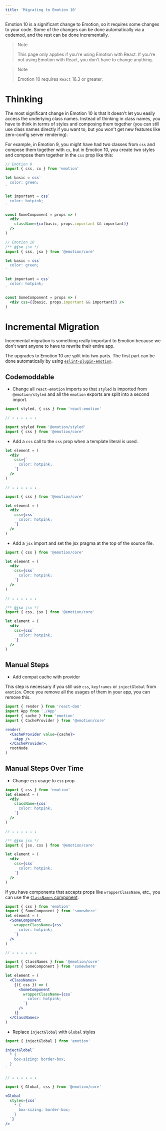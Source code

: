 ```yaml
---
title: 'Migrating to Emotion 10'
---
```


Emotion 10 is a significant change to Emotion, so it requires some changes to your code. Some of the changes can be done automatically via a codemod, and the rest can be done incrementally.

> Note
>
> This page only applies if you're using Emotion with React. If you're not using Emotion with React, you don't have to change anything.

> Note
>
> Emotion 10 requires `React` 16.3 or greater.

# Thinking

The most significant change in Emotion 10 is that it doesn't let you easily access the underlying class names. Instead of thinking in class names, you have to think in terms of styles and composing them together (you can still use class names directly if you want to, but you won't get new features like zero-config server rendering).

For example, in Emotion 9, you might have had two classes from `css` and compose them together with `cx`, but in Emotion 10, you create two styles and compose them together in the `css` prop like this:

```jsx
// Emotion 9
import { css, cx } from 'emotion'

let basic = css`
  color: green;
`

let important = css`
  color: hotpink;
`

const SomeComponent = props => (
  <div
    className={cx(basic, props.important && important)}
  />
)
```

```jsx
// Emotion 10
/** @jsx jsx */
import { css, jsx } from '@emotion/core'

let basic = css`
  color: green;
`

let important = css`
  color: hotpink;
`

const SomeComponent = props => (
  <div css={[basic, props.important && important]} />
)
```

# Incremental Migration

Incremental migration is something really important to Emotion because we don't want anyone to have to rewrite their entire app.

The upgrades to Emotion 10 are split into two parts. The first part can be done automatically by using [`eslint-plugin-emotion`](./eslint-plugin-emotion#emotion-10-codemods).

## Codemoddable

- Change all `react-emotion` imports so that `styled` is imported from `@emotion/styled` and all the `emotion` exports are split into a second import.

```jsx
import styled, { css } from 'react-emotion'

// ↓ ↓ ↓ ↓ ↓ ↓

import styled from '@emotion/styled'
import { css } from '@emotion/core'
```

- Add a `css` call to the `css` prop when a template literal is used.

```jsx
let element = (
  <div
    css={`
      color: hotpink;
    `}
  />
)

// ↓ ↓ ↓ ↓ ↓ ↓

import { css } from '@emotion/core'

let element = (
  <div
    css={css`
      color: hotpink;
    `}
  />
)
```

- Add a `jsx` import and set the jsx pragma at the top of the source file.

```jsx
import { css } from '@emotion/core'

let element = (
  <div
    css={css`
      color: hotpink;
    `}
  />
)

// ↓ ↓ ↓ ↓ ↓ ↓

/** @jsx jsx */
import { css, jsx } from '@emotion/core'

let element = (
  <div
    css={css`
      color: hotpink;
    `}
  />
)
```

## Manual Steps

- Add compat cache with provider

This step is necessary if you still use `css`, `keyframes` or `injectGlobal` from `emotion`. Once you remove all the usages of them in your app, you can remove this.

```jsx
import { render } from 'react-dom'
import App from './App'
import { cache } from 'emotion'
import { CacheProvider } from '@emotion/core'

render(
  <CacheProvider value={cache}>
    <App />
  </CacheProvider>,
  rootNode
)
```

## Manual Steps Over Time

- Change `css` usage to `css` prop

```jsx
import { css } from 'emotion'
let element = (
  <div
    className={css`
      color: hotpink;
    `}
  />
)

// ↓ ↓ ↓ ↓ ↓ ↓

/** @jsx jsx */
import { jsx, css } from '@emotion/core'

let element = (
  <div
    css={css`
      color: hotpink;
    `}
  />
)
```

If you have components that accepts props like `wrapperClassName`, etc., you can use the [`ClassNames` component](/docs/class-names.mdx).

```jsx
import { css } from 'emotion'
import { SomeComponent } from 'somewhere'
let element = (
  <SomeComponent
    wrapperClassName={css`
      color: hotpink;
    `}
  />
)

// ↓ ↓ ↓ ↓ ↓ ↓

import { ClassNames } from '@emotion/core'
import { SomeComponent } from 'somewhere'

let element = (
  <ClassNames>
    {({ css }) => (
      <SomeComponent
        wrapperClassName={css`
          color: hotpink;
        `}
      />
    )}
  </ClassNames>
)
```

- Replace `injectGlobal` with `Global` styles


```jsx
import { injectGlobal } from 'emotion'

injectGlobal`
  * {
    box-sizing: border-box;
  }
`

// ↓ ↓ ↓ ↓ ↓ ↓

import { Global, css } from '@emotion/core'

<Global
  styles={css`
    * {
      box-sizing: border-box;
    }
  `}
/>
```
